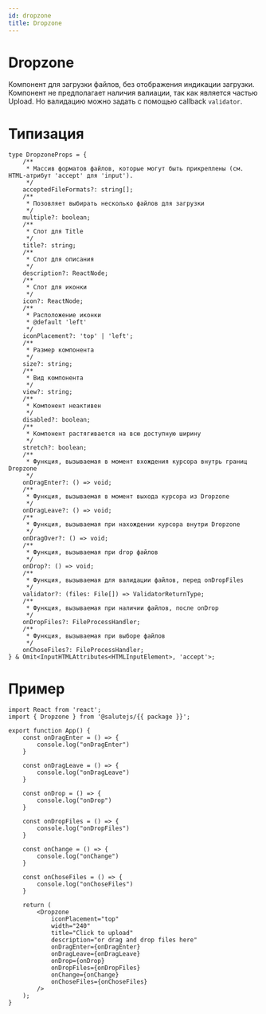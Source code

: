 ```yaml
---
id: dropzone
title: Dropzone
---
```



# Dropzone
Компонент для загрузки файлов, без отображения индикации загрузки. 
Компонент не предполагает наличия валиации, так как является частью Upload. 
Но валидацию можно задать с помощью callback `validator`.
<PropsTable name="Dropzone" />

# Типизация

```tsx
type DropzoneProps = {
    /**
     * Массив форматов файлов, которые могут быть прикреплены (см. HTML-атрибут 'accept' для 'input').
     */
    acceptedFileFormats?: string[];
    /**
     * Позовляет выбирать несколько файлов для загрузки
     */
    multiple?: boolean;
    /**
     * Слот для Title
     */
    title?: string;
    /**
     * Слот для описания
     */
    description?: ReactNode;
    /**
     * Слот для иконки
     */
    icon?: ReactNode;
    /**
     * Расположение иконки
     * @default 'left'
     */
    iconPlacement?: 'top' | 'left';
    /**
     * Размер компонента
     */
    size?: string;
    /**
     * Вид компонента
     */
    view?: string;
    /**
     * Компонент неактивен
     */
    disabled?: boolean;
    /**
     * Компонент растягивается на всю доступную ширину
     */
    stretch?: boolean;
    /**
     * Функция, вызываемая в момент вхождения курсора внутрь границ Dropzone
     */
    onDragEnter?: () => void;
    /**
     * Функция, вызываемая в момент выхода курсора из Dropzone
     */
    onDragLeave?: () => void;
    /**
     * Функция, вызываемая при нахождении курсора внутри Dropzone
     */
    onDragOver?: () => void;
    /**
     * Функция, вызываемая при drop файлов
     */
    onDrop?: () => void;
    /**
     * Функция, вызываемая для валидации файлов, перед onDropFiles
     */
    validator?: (files: File[]) => ValidatorReturnType;
    /**
     * Функция, вызываемая при наличии файлов, после onDrop
     */
    onDropFiles?: FileProcessHandler;
    /**
     * Функция, вызываемая при выборе файлов
     */
    onChoseFiles?: FileProcessHandler;
} & Omit<InputHTMLAttributes<HTMLInputElement>, 'accept'>;
```

# Пример

```tsx live
import React from 'react';
import { Dropzone } from '@salutejs/{{ package }}';

export function App() {
    const onDragEnter = () => {
        console.log("onDragEnter")
    }

    const onDragLeave = () => {
        console.log("onDragLeave")
    }

    const onDrop = () => {
        console.log("onDrop")
    }

    const onDropFiles = () => {
        console.log("onDropFiles")
    }

    const onChange = () => {
        console.log("onChange")
    }

    const onChoseFiles = () => {
        console.log("onChoseFiles")
    }

    return (
        <Dropzone
            iconPlacement="top"
            width="240"
            title="Click to upload"
            description="or drag and drop files here"
            onDragEnter={onDragEnter}
            onDragLeave={onDragLeave}
            onDrop={onDrop}
            onDropFiles={onDropFiles}
            onChange={onChange}
            onChoseFiles={onChoseFiles}
        />
    );
}
```
